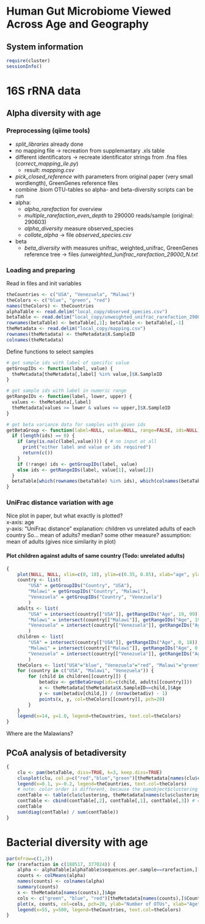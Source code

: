 Human Gut Microbiome Viewed Across Age and Geography
====================================================

## System information

```r
require(cluster)
sessionInfo()
```

# 16S rRNA data

## Alpha diversity with age

### Preprocessing (qiime tools)

* *split\_libraries* already done
* no mapping file -> recreation from supplemantary .xls table
* different identificators -> recreate identificator strings from .fna files (*correct\_mapping\_ile.py*)
  * result: *mapping.csv*
* *pick\_closed\_reference* with parameters from original paper (very small wordlength), GreenGenes reference files
* combine .biom OTU-tables so alpha- and beta-diversity scripts can be run
* alpha:
  * *alpha\_rarefaction*  for overview
  * *multiple\_rarefaction\_even\_depth* to 290000 reads/sample (original: 290603)
  * *alpha\_diversity* measure observed\_species
  * *collate\_alpha* -> file *observed\_species.csv*
* beta
  * *beta\_diversity* with measures unifrac, weighted\_unifrac, GreenGenes reference tree -> files *(unweighted\_)unifrac\_rarefaction\_29000\_N.txt*

### Loading and preparing

Read in files and init variables
```r
theCountries <- c("USA", "Venezuela", "Malawi")
theColors <- c("blue", "green", "red")
names(theColors) <- theCountries
alphaTable <- read.delim("local_copy/observed_species.csv")
betaTable <- read.delim("local_copy/unweighted_unifrac_rarefaction_290000_4.txt")
rownames(betaTable) <- betaTable[,1]; betaTable <- betaTable[,-1]
theMetadata <- read.delim("local_copy/mapping.csv")
rownames(theMetadata) <- theMetadata$X.SampleID
colnames(theMetadata)
```

Define functions to select samples  
```r
# get sample ids with label of specific value
getGroupIDs <- function(label, value) {
  theMetadata[theMetadata[,label] %in% value,]$X.SampleID
}

# get sample ids with label in numeric range
getRangeIDs <- function(label, lower, upper) {
  values <- theMetadata[,label]
  theMetadata[values >= lower & values <= upper,]$X.SampleID
}

# get beta variance data for samples with given ids
getBetaGroup <- function(label=NULL, value=NULL, range=FALSE, ids=NULL) {
  if (length(ids) == 0) {
    if (any(is.na(c(label,value)))) { # no input at all
	  print("either label and value or ids required")
	  return(c())
	}
	if (!range)	ids <- getGroupIDs(label, value)
	else ids <- getRangeIDs(label, value[1], value[2])
  }
  betaTable[which(rownames(betaTable) %in% ids), which(colnames(betaTable) %in% ids)]
}
```
<!-- usable sample sizes: 188517 377024 -->

### UniFrac distance variation with age

Nice plot in paper, but what exactly is plotted?  
x-axis: age  
y-axis: "UniFrac distance"
explanation: children vs unrelated adults of each country
So... mean of adults? median? some other measure?
assumption: mean of adults (gives nice similarity in plot)


#### Plot children against adults of same country (Todo: unrelated adults)

```r
{
    plot(NULL, NULL, xlim=c(0, 18), ylim=c(0.35, 0.85), xlab="age", ylab="UniFrac distance")
    country <- list(
        "USA" = getGroupIDs("Country", "USA"),
        "Malawi" = getGroupIDs("Country", "Malawi"),
        "Venezuela" = getGroupIDs("Country", "Venezuela")
        )
    adults <- list(
        "USA" = intersect(country[["USA"]], getRangeIDs("Age", 19, 99)),
        "Malawi" = intersect(country[["Malawi"]], getRangeIDs("Age", 19, 99)),
        "Venezuela" = intersect(country[["Venezuela"]], getRangeIDs("Age", 19, 99))
        )
    children <- list(
        "USA" = intersect(country[["USA"]], getRangeIDs("Age", 0, 18)),
        "Malawi" = intersect(country[["Malawi"]], getRangeIDs("Age", 0, 18)),
        "Venezuela" = intersect(country[["Venezuela"]], getRangeIDs("Age", 0, 18))
        )
    theColors <- list("USA"="blue", "Venezuela"="red", "Malawi"="green")
    for (country in c("USA", "Malawi", "Venezuela")) {
        for (child in children[[country]]) {
            betadiv <- getBetaGroup(ids=c(child, adults[[country]]))
            x <- theMetadata[theMetadata$X.SampleID==child,]$Age
            y <- sum(betadiv[child,]) / (nrow(betadiv) - 1)
            points(x, y, col=theColors[[country]], pch=20)
        }
    }
    legend(x=14, y=1.0, legend=theCountries, text.col=theColors)
}
```

Where are the Malawians?

## PCoA analysis of betadiversity

```r
{
    clu <- pam(betaTable, diss=TRUE, k=3, keep.diss=TRUE)
    clusplot(clu, col.p=c("red","blue","green")[theMetadata[names(clu$clustering),]$Country], main="")
    legend(x=0.1, y=-0.2, legend=theCountries, text.col=theColors)
    # note: color order is different, because the pamobject$clustering vector has a different order
    contTable <- table(clu$clustering, theMetadata[names(clu$clustering),]$Country)
    contTable <- cbind(contTable[,2], contTable[,1], contTable[,3]) # correct order
    contTable
    sum(diag(contTable) / sum(contTable))
}
```

# Bacterial diversity with age

```r
par(mfrow=c(1,2))
for (rarefaction in c(188517, 377024)) {
    alpha <- alphaTable[alphaTable$sequences.per.sample==rarefaction,][,4:ncol(alphaTable)]
    counts <- colMeans(alpha)
    names(counts) <- colnames(alpha)
    summary(counts)
    x <- theMetadata[names(counts),]$Age
    cols <- c("green", "blue", "red")[theMetadata[names(counts),]$Country]
    plot(x, counts, col=cols, pch=20, ylab="Number of OTUs", xlab="Age", lab=c(20, 6, 7), main=rarefaction)
    legend(x=55, y=500, legend=theCountries, text.col=theColors)
}
```
